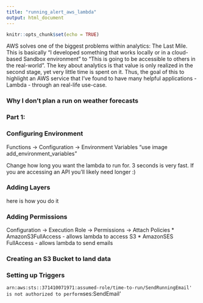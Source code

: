 ```yaml
---
title: "running_alert_aws_lambda"
output: html_document
---
```


```r
knitr::opts_chunk$set(echo = TRUE)
```

AWS solves one of the biggest problems within analytics: The Last Mile. This is basically "I developed something that works locally or in a cloud-based Sandbox environment" to "This is going to be accessible to others in the real-world". The key about analytics is that value is only realized in the second stage, yet very little time is spent on it. Thus, the goal of this to highlight an AWS service that I've found to have many helpful applications - Lambda - through an real-life use-case. 

### Why I don't plan a run on weather forecasts



### Part 1: 


### Configuring Environment

Functions -> Configuration -> Environment Variables
"use image add_environment_variables"

Change how long you want the lambda to run for. 3 seconds is very fast. If you are accessing an API you'll likely need longer :)



### Adding Layers
here is how you do it

### Adding Permissions
Configuration -> Execution Role -> Permissions -> Attach Policies 
* AmazonS3FullAccess - allows lambda to access S3
* AmazonSES FullAccess - allows lambda to send emails 


### Creating an S3 Bucket to land data

### Setting up Triggers



`arn:aws:sts::371410071971:assumed-role/time-to-run/SendRunningEmail' is not authorized to perform `ses:SendEmail'




